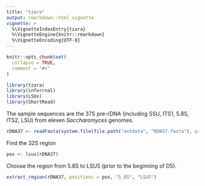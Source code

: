 ```yaml
---
title: "tzara"
output: rmarkdown::html_vignette
vignette: >
  %\VignetteIndexEntry{tzara}
  %\VignetteEngine{knitr::rmarkdown}
  %\VignetteEncoding{UTF-8}
---
```


```r
knitr::opts_chunk$set(
  collapse = TRUE,
  comment = "#>"
)
```

```r
library(tzara)
library(inferrnal)
library(LSUx)
library(ShortRead)
```

The sample sequences are the 37S pre-rDNA (including SSU, ITS1, 5.8S, ITS2, LSU) from eleven *Saccharomyces* genomes.
```r
rDNA37 <- readFasta(system.file(file.path("extdata", "RDN37.fasta"), package = "tzara"))
```

Find the 32S region
```r
pos <- lsux(rDNA37)
```

Choose the region from 5.8S to LSU5 (prior to the beginning of D5).

```r
extract_region(rDNA37, positions = pos, "5_8S", "LSU5")
```


